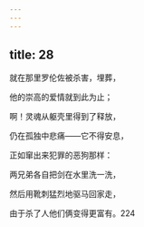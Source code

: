 ```yaml
---
---
---
```

title: 28
---




就在那里罗伦佐被杀害，埋葬，

他的崇高的爱情就到此为止；

啊！灵魂从躯壳里得到了释放，

仍在孤独中悲痛——它不得安息，

正如窜出来犯罪的恶狗那样：

两兄弟各自把剑在水里洗一洗，

然后用靴刺猛烈地驱马回家走，

由于杀了人他们俩变得更富有。224